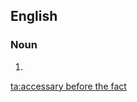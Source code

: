 ==English==

===Noun===
{{en-noun|accessaries before the fact}}

# {{alternative spelling of|accessory before the fact|lang=en}}

[[ta:accessary before the fact]]